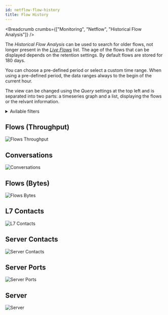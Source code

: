 ---
id: netflow-flow-history
title: Flow History
---


<Breadcrumb crumbs={["Monitoring", "Netflow", "Historical Flow Analysis"]} />

The *Historical Flow Analysis* can be used to search for older flows, not longer present in the [*Live Flows*](./netflow-live-flows#live-flows) list.
The age of the flows that can be displayed depends on the retention settings. By default flows are stored for 180 days.

You can choose a pre-defined period or select a custom time range. When using a pre-defined period, the data ranges always to the begin of the current hour.

The view can be changed using the *Query* settings at the top left and is separated into two parts:
a timeseries graph and a list, displaying the flows or the relvant information.

<details>
<summary>Avilable filters</summary>

A lot of filters are avilable to get specific flows and results:

- *IP*: filter by client or server ip
- *Client IP*: filter by client ip
- *Server IP*: filter by server ip
- *Network*: filter by client or server IP using the network CIDR notation
- *Client Network*: filter by client IP using the network CIDR notation
- *Server Network*: filter by server IP using the network CIDR notation
- *ASN*: filter client or server by asn number
- *Client ASN*: filter client by asn number
- *Server ASN*: filter server by asn number
- *Country*: filter by client or server country
- *Client Country*: filter by client country
- *Server Country*: filter by server country
- *Port*: filter by client or server port
- *Client Port*: filter by client port
- *Server Port*: filter by server port
- *Application*: filter by application (L7) protocol
- *Protocol*: filter by transport (L4) protocol
- *Vlan*: filter by vlan
- *Interface*: filter by input or output interface
- *Input Interface*: filter by input interface
- *Output Interface*: filter by output interface

</details>

## Flows (Throughput)

![Flows Throughput](../assets/i-vertix-netflow/flow-history-1.png)

## Conversations

![Conversations](../assets/i-vertix-netflow/flow-history-2.png)

## Flows (Bytes)

![Flows Bytes](../assets/i-vertix-netflow/flow-history-3.png)

## L7 Contacts

![L7 Contacts](../assets/i-vertix-netflow/flow-history-4.png)

## Server Contacts

![Server Contacts](../assets/i-vertix-netflow/flow-history-5.png)

## Server Ports

![Server Ports](../assets/i-vertix-netflow/flow-history-6.png)

## Server

![Server](../assets/i-vertix-netflow/flow-history-7.png)


